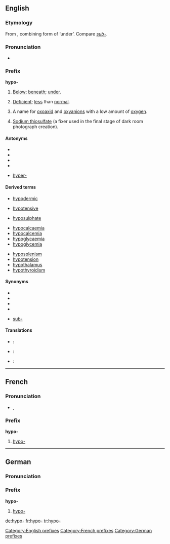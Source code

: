 ==English==
{{rfc|needs antonyms, derived terms, synonyms, and translations all need categorising.}}

===Etymology===
From {{AGr.}} '''{{polytonic|[[ὑπο-]]}}''', combining form of '''{{polytonic|[[ὑπό]]}}''' ‘under’.  Compare ''[[sub-]]''.

===Pronunciation===
* {{a|UK}} {{IPA|/ˈhaɪpəʊ/}}

===Prefix===
'''hypo-'''

# {{anatomy}} [[below|Below]]; [[beneath]]; [[under]].
# {{medicine}} [[deficient|Deficient]]; [[less]] than [[normal]].
# {{rfv-sense}} {{chemistry}} A name for [[oxoaxid]] and [[oxyanion]]s with a low amount of [[oxygen]].
# {{rfv-sense}} {{photography}} [[sodium thiosulfate|Sodium thiosulfate]] (a fixer used in the final stage of dark room photograph creation).

====Antonyms====
* {{sense|Anatomical sense}}
* {{sense|Medical sense}}
* {{sense|Chemical sense}}
* {{sense|Photographic sense}}
* {{sense|'''Antonyms to be categorised'''}} [[hyper-]]

====Derived terms====
{{rel-top3|Terms derived from the ''hypo-'' prefix in the anatomical sense}}
* [[hypodermic]]
{{rel-mid3}}
{{rel-mid3}}
{{rel-bottom}}
{{rel-top3|Terms derived from the ''hypo-'' prefix in the medical sense}}
{{rel-mid3}}
{{rel-mid3}}
* [[hypotensive]]
{{rel-bottom}}
{{rel-top3|Terms derived from the ''hypo-'' prefix in the chemical sense}}
{{rel-mid3}}
{{rel-mid3}}
* [[hyposulphate]]
{{rel-bottom}}
{{rel-top3|Terms derived from the ''hypo-'' prefix in the photographic sense}}
{{rel-mid3}}
{{rel-mid3}}
{{rel-bottom}}
{{rel-top|''Derived terms to be categorised''}}
* [[hypocalcaemia]]
* [[hypocalcemia]]
* [[hypoglycaemia]]
* [[hypoglycemia]]
{{rel-mid}}
* [[hyposplenism]]
* [[hypotension]]
* [[hypothalamus]]
* [[hypothyroidism]]
{{rel-bottom}}

====Synonyms====
* {{sense|Anatomical sense}}
* {{sense|Medical sense}}
* {{sense|Chemical sense}}
* {{sense|Photographic sense}}
* {{sense|'''Antonyms to be categorised'''}} [[sub-]] {{i|Latinate}}

====Translations====
{{trans-top|Anatomical sense}}
{{trans-mid}}
{{trans-bottom}}

{{trans-top|Medical sense}}
{{trans-mid}}
{{trans-bottom}}

{{trans-top|Chemical sense}}
{{trans-mid}}
{{trans-bottom}}

{{trans-top|Photographic sense}}
{{trans-mid}}
{{trans-bottom}}

{{checktrans-top}}
* {{ttbc|German}}: {{t|de|hypo-}}
* {{ttbc|French}}: {{t|fr|hypo-}}
{{checktrans-mid}}
* {{ttbc|Italian}}: {{t|it|ipo-}}
{{checktrans-bottom}}

[[Category:English prefixes]]

----

==French==

===Pronunciation===
* {{IPA|i.pɔ}}, {{SAMPA|i.pO}}

===Prefix===
'''hypo-'''

# [[hypo-#English|hypo-]]

[[Category:French prefixes]]

----

==German==

===Pronunciation===
{{rfp|lang=de}}

===Prefix===
'''hypo-'''

# [[hypo-#English|hypo-]]

[[Category:German prefixes]]

[[de:hypo-]]
[[fr:hypo-]]
[[tr:hypo-]]